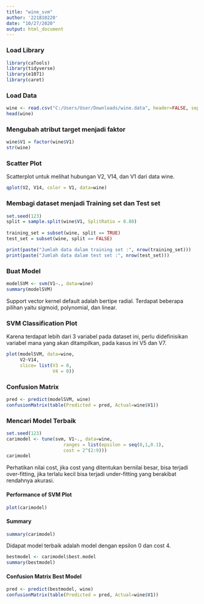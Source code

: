 ---
title: "wine_svm"
author: '221810220'
date: "10/27/2020"
output: html_document
---

### Load Library
```{r message=FALSE, warning=FALSE}
library(caTools) 
library(tidyverse)
library(e1071)
library(caret)
```

### Load Data
```{r}
wine <- read.csv("C:/Users/User/Downloads/wine.data", header=FALSE, sep = ",")
head(wine)
```

### Mengubah atribut target menjadi faktor 
```{r}
wine$V1 = factor(wine$V1) 
str(wine)
```

### Scatter Plot
Scatterplot untuk  melihat hubungan V2, V14, dan V1 dari data wine.
```{r}
qplot(V2, V14, color = V1, data=wine)
```

### Membagi dataset menjadi Training set dan Test set 
```{r}
set.seed(123) 
split = sample.split(wine$V1, SplitRatio = 0.80) 
  
training_set = subset(wine, split == TRUE) 
test_set = subset(wine, split == FALSE) 

print(paste("Jumlah data dalam training set :", nrow(training_set)))
print(paste("Jumlah data dalam test set :", nrow(test_set)))
```


### Buat Model
```{r}
modelSVM <- svm(V1~., data=wine)
summary(modelSVM)
```

Support vector kernel default adalah bertipe radial. Terdapat beberapa pilihan yaitu sigmoid, polynomial, dan linear.


### SVM Classification Plot
Karena terdapat lebih dari 3 variabel pada dataset ini, perlu didefinisikan variabel mana yang akan ditampilkan, pada kasus ini V5 dan V7.
```{r}
plot(modelSVM, data=wine,
     V2~V14,
     slice= list(V3 = 0,
                 V4 = 0))
```

### Confusion Matrix
```{r}
pred <- predict(modelSVM, wine)
confusionMatrix(table(Predicted = pred, Actual=wine$V1))
```

### Mencari Model Terbaik
```{r}
set.seed(123)
carimodel <- tune(svm, V1~., data=wine,
                     ranges = list(epsilon = seq(0,1,0.1),
                     cost = 2^(2:9)))
carimodel
```

Perhatikan nilai cost, jika cost yang ditentukan bernilai besar, bisa terjadi over-fitting, jika terlalu kecil bisa terjadi under-fitting yang berakibat rendahnya akurasi.


#### Performance of SVM Plot
```{r}
plot(carimodel)
```

#### Summary
```{r}
summary(carimodel)
```

Didapat model terbaik adalah model dengan epsilon 0 dan cost 4.
```{r}
bestmodel <- carimodel$best.model
summary(bestmodel)
```

#### Confusion Matrix Best Model
```{r}
pred <- predict(bestmodel, wine)
confusionMatrix(table(Predicted = pred, Actual=wine$V1))
```

